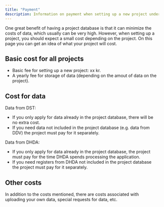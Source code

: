 ```yaml
---
title: "Payment"
description: Information on payment when setting up a new project under the project database
---
```

One great benefit of having a project database is that it can minimize the costs of data, which usually can be very high. However, when setting up a project, you should expect a small cost depending on the project. 
On this page you can get an idea of what your project will cost.

## Basic cost for all projects 

  -  Basic fee for setting up a new project: xx kr.
  -  A yearly fee for storage of data (depending on the amout of data on the project).

## Cost for data

Data from DST:

  -  If you only apply for data already in the project database, there will be no extra cost.
  -  If you need data not included in the project database (e.g. data from DDV) the project must pay for it separately.

Data from DHDA:

  -  If you only apply for data already in the project database, the project must pay for the time DHDA spends processing the application.
  -  If you need registers from DHDA not included in the project database the project must pay for it separately.

## Other costs

In addition to the costs mentioned, there are costs associated with uploading your own data, special requests for data, etc.
